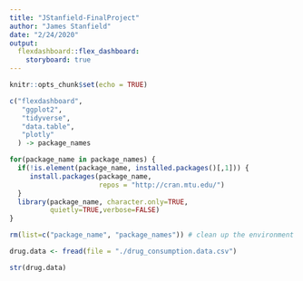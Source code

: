 ```yaml
---
title: "JStanfield-FinalProject"
author: "James Stanfield"
date: "2/24/2020"
output: 
  flexdashboard::flex_dashboard:
    storyboard: true
---
```


```r
knitr::opts_chunk$set(echo = TRUE)

c("flexdashboard",
   "ggplot2",
   "tidyverse",
   "data.table",
   "plotly"
  ) -> package_names  

for(package_name in package_names) {
  if(!is.element(package_name, installed.packages()[,1])) {
     install.packages(package_name,
                      repos = "http://cran.mtu.edu/")
  }
  library(package_name, character.only=TRUE,
          quietly=TRUE,verbose=FALSE)
}

rm(list=c("package_name", "package_names")) # clean up the environment
```



```r
drug.data <- fread(file = "./drug_consumption.data.csv")

str(drug.data)
```


























